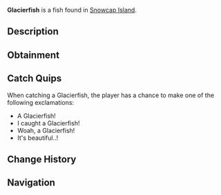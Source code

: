 {{FishInfobox
|image          = Glacierfish.png
|rarity         = Mythical
|sea            = First Sea
|location       = [[Snowcap Island]]
|sublocation    = 
|sources        = Fishing Rod
|radar_location = 
|prog_speed     = -15
|xp             = 400
|weather        = Rain, Foggy
|time           = Night
|season         = 
|bait           = Truffle Worm
|base_weight    = 60
|base_value     = 800
|weight_range   = 20
|base_chance    = 0.02
|base_resil     = 10
}}
'''Glacierfish''' is a {{Rarity|Mythical}} fish found in [[Snowcap Island]].

== Description ==
{{Description|Glacierfish are cold saltwater fish with large, broad bodies and a distinctive pink fin colouration. They are an extremely rare fish and can sometimes be a difficult catch for any angler. They can be found more commonly in Snowcap Caves during the night.|Bestiary Entry}}

== Obtainment ==
{{Description|Found in Snowcap Caves during the night. Big fan of the Truffle Worm.|Bestiary Hint}}
{{Fish Availability|
Snowcap Island/Surrounding Ocean
|top_rods      = 
Leviathan's Fang Rod\23790.04\157159.56;
Free Spirit Rod\19818.33\148511.8;
Trident Rod\19295.89\144596.8;
Ethereal Prism Rod\16518.52\91856.12;
No-Life Rod\16307.46\107182.98;
Resourceful Rod\12581.43\86368.78;
Destiny Rod\14127.68\84350.89;
Heaven's Rod\13121.71\80407.45;
Firefly Rod\12524.85\96020.96;
Lucky Rod\9848.31\74710.31;
Brick Built Rod\9224.24\77128.11;
Adventurer's Rod\7876.2\62871.85;
Seraphic Rod\16038.16\92640.69;
Rod Of The Forgotten Fang\14915.73\89690.29;
Challenger's Rod\14546.14\90898.75;
Rod Of The Exalted One\13342.56\87484.34;
Rod Of The Depths\13306.91\85688.41;
Zeus Rod\13096.08\84344.08;
Verdant Shear Rod\12850.12\81553.81;
Blazebringer Rod\12470.18\85168.29;
Depthseeker Rod\11942.37\78027.28;
Avalanche Rod\10694.68\69440.28;
Volcanic Rod\10205.77\75827.25;
Steady Rod\4277.65\23767.86
|recommended   = Trident Rod
}}

== Catch Quips ==
When catching a Glacierfish, the player has a chance to make one of the following exclamations:
* A Glacierfish!
* I caught a Glacierfish!
* Woah, a Glacierfish!
* It's beautiful..!

== Change History ==
{{Change History|{{subst:Current Version}}}}

== Navigation ==
{{Fish Navbox|Snowcap Island}}